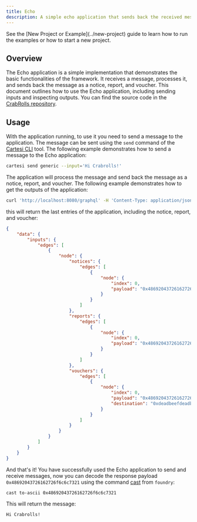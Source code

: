 ```yaml
---
title: Echo
description: A simple echo application that sends back the received message.
---
```



<Aside>See the [New Project or Example](../new-project) guide to learn how to run the examples or how to start a new project.</Aside>

## Overview

The Echo application is a simple implementation that demonstrates the basic functionalities of the framework. It receives a message, processes it, and sends back the message as a notice, report, and voucher. This document outlines how to use the Echo application, including sending inputs and inspecting outputs. You can find the source code in the [CrabRolls repository](https://github.com/crabrolls-cartesi/crabrolls/blob/main/examples/echo.rs).

## Usage

With the application running, to use it you need to send a message to the application. The message can be sent using the `send` command of the [Cartesi CLI](https://github.com/cartesi/cli) tool. The following example demonstrates how to send a message to the Echo application:

```bash title="Terminal" "Hi Crabrolls!"
cartesi send generic --input='Hi Crabrolls!'
```

The application will process the message and send back the message as a notice, report, and voucher. The following example demonstrates how to get the outputs of the application:

```bash title="Terminal" /{"query":".*"}/
curl 'http://localhost:8080/graphql' -H 'Content-Type: application/json' -d '{"query":"query getLastEntries { inputs(last: 1) { edges { node { notices(last: 1) { edges { node { index payload } } } reports(last: 1) { edges { node { index payload } } } vouchers(last: 1) { edges { node { index payload destination } } } } } } }"}' | jq
```

this will return the last entries of the application, including the notice, report, and voucher:

```json title="Response" /0x(?!deadbeef)[0-9a-fA-F]{2,}/
{
	"data": {
		"inputs": {
			"edges": [
				{
					"node": {
						"notices": {
							"edges": [
								{
									"node": {
										"index": 0,
										"payload": "0x48692043726162726f6c6c7321"
									}
								}
							]
						},
						"reports": {
							"edges": [
								{
									"node": {
										"index": 0,
										"payload": "0x48692043726162726f6c6c7321"
									}
								}
							]
						},
						"vouchers": {
							"edges": [
								{
									"node": {
										"index": 0,
										"payload": "0x48692043726162726f6c6c7321",
										"destination": "0xdeadbeefdeadbeefdeadbeefdeadbeefdeadbeef"
									}
								}
							]
						}
					}
				}
			]
		}
	}
}
```

And that's it! You have successfully used the Echo application to send and receive messages, now you can decode the response payload `0x48692043726162726f6c6c7321` using the command [cast](https://book.getfoundry.sh/cast/) from `foundry`:

```bash title="Terminal" "0x48692043726162726f6c6c7321"
cast to-ascii 0x48692043726162726f6c6c7321
```

This will return the message:

```text title="Response"
Hi Crabrolls!
```
